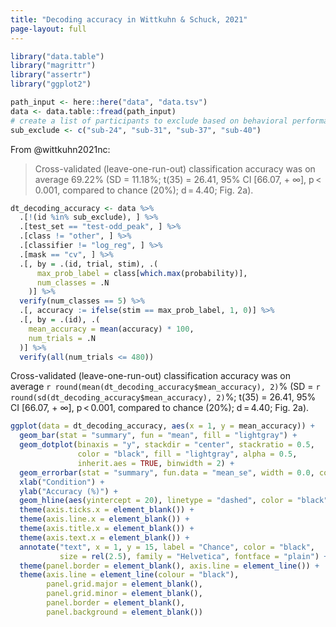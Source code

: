 ```yaml
---
title: "Decoding accuracy in Wittkuhn & Schuck, 2021"
page-layout: full
---
```


```r
library("data.table")
library("magrittr")
library("assertr")
library("ggplot2")
```

```r
path_input <- here::here("data", "data.tsv")
data <- data.table::fread(path_input)
# create a list of participants to exclude based on behavioral performance:
sub_exclude <- c("sub-24", "sub-31", "sub-37", "sub-40")
```

From @wittkuhn2021nc:

> Cross-validated (leave-one-run-out) classification accuracy was on average 69.22% (SD = 11.18%; t(35) = 26.41, 95% CI [66.07, + ∞], p < 0.001, compared to chance (20%); d = 4.40; Fig. 2a).

```r
dt_decoding_accuracy <- data %>%
  .[!(id %in% sub_exclude), ] %>%
  .[test_set == "test-odd_peak", ] %>%
  .[class != "other", ] %>%
  .[classifier != "log_reg", ] %>%
  .[mask == "cv", ] %>%
  .[, by = .(id, trial, stim), .(
      max_prob_label = class[which.max(probability)],
      num_classes = .N
    )] %>%
  verify(num_classes == 5) %>%
  .[, accuracy := ifelse(stim == max_prob_label, 1, 0)] %>%
  .[, by = .(id), .(
    mean_accuracy = mean(accuracy) * 100, 
    num_trials = .N
  )] %>%
  verify(all(num_trials <= 480))
```

Cross-validated (leave-one-run-out) classification accuracy was on average `r round(mean(dt_decoding_accuracy$mean_accuracy), 2)`% (SD = `r round(sd(dt_decoding_accuracy$mean_accuracy), 2)`%; t(35) = 26.41, 95% CI [66.07, + ∞], p < 0.001, compared to chance (20%); d = 4.40; Fig. 2a).

```r
ggplot(data = dt_decoding_accuracy, aes(x = 1, y = mean_accuracy)) +
  geom_bar(stat = "summary", fun = "mean", fill = "lightgray") +
  geom_dotplot(binaxis = "y", stackdir = "center", stackratio = 0.5,
               color = "black", fill = "lightgray", alpha = 0.5,
               inherit.aes = TRUE, binwidth = 2) +
  geom_errorbar(stat = "summary", fun.data = "mean_se", width = 0.0, color = "black") +
  xlab("Condition") +
  ylab("Accuracy (%)") +
  geom_hline(aes(yintercept = 20), linetype = "dashed", color = "black") +
  theme(axis.ticks.x = element_blank()) +
  theme(axis.line.x = element_blank()) +
  theme(axis.title.x = element_blank()) +
  theme(axis.text.x = element_blank()) +
  annotate("text", x = 1, y = 15, label = "Chance", color = "black",
           size = rel(2.5), family = "Helvetica", fontface = "plain") +
  theme(panel.border = element_blank(), axis.line = element_line()) +
  theme(axis.line = element_line(colour = "black"),
        panel.grid.major = element_blank(),
        panel.grid.minor = element_blank(),
        panel.border = element_blank(),
        panel.background = element_blank())
```


